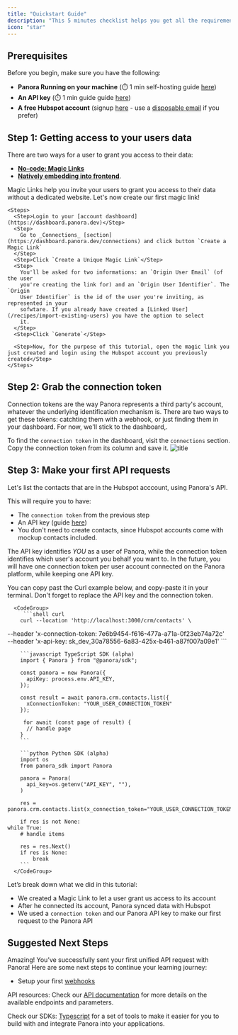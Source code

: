 ```yaml
---
title: "Quickstart Guide"
description: "This 5 minutes checklist helps you get all the requirements to start adding integrations to your product. "
icon: "star"
---
```


## **Prerequisites**

Before you begin, make sure you have the following:

- **Panora Running on your machine** (⏱️ 1 min self-hosting guide [here](/open-source/self_hosting/guide))
- **An API key** (⏱️ 1 min guide guide [here](/core-concepts/auth#learn-how-to-generate-your-api-keys))
- **A free Hubspot account** (signup [here](https://app.hubspot.com/signup-hubspot/crm) - use a [disposable email](https://temp-mail.org/en/) if you prefer)

## **Step 1: Getting access to your users data**

There are two ways for a user to grant you access to their data: 
- [**No-code: Magic Links**](/core-concepts/magic-links)  
- [**Natively embedding into frontend**](/recipes/embed-catalog).

Magic Links help you invite your users to grant you access to their data without a dedicated website. 
Let's now create our first magic link!


    <Steps>
      <Step>Login to your [account dashboard](https://dashboard.panora.dev)</Step>
      <Step>
        Go to _Connections_ [section](https://dashboard.panora.dev/connections) and click button `Create a Magic Link`
      </Step>
      <Step>Click `Create a Unique Magic Link`</Step>
      <Step>
        You'll be asked for two informations: an `Origin User Email` (of the user
        you're creating the link for) and an `Origin User Identifier`. The `Origin
        User Identifier` is the id of the user you're inviting, as represented in your
        sofwtare. If you already have created a [Linked User](/recipes/import-existing-users) you have the option to select
        it.
      </Step>
      <Step>Click `Generate`</Step>

      <Step>Now, for the purpose of this tutorial, open the magic link you just created and login using the Hubspot account you previously created</Step>
    </Steps>

## Step 2: Grab the connection token

Connection tokens are the way Panora represents a third party's account, whatever the underlying identification mechanism is.
There are two ways to get these tokens: catchting them with a webhook, or just finding them in your dashboard. For now, we'll stick to the dashboard,.

To find the `connection token` in the dashboard, visit the `connections` section. Copy the connection token from its column and save it.
![title](/images/connections_screen.png)

## **Step 3: Make your first  API requests**

Let's list the contacts that are in the Hubspot acccount, using Panora's API.

This will require you to have: 
- The `connection token` from the previous step
- An API key (guide [here](/core-concepts/auth#learn-how-to-generate-your-api-keys))
- You don't need to create contacts, since Hubspot accounts come with mockup contacts included.

The API key identifies _YOU_ as a user of Panora, while the connection token identifies which user's account you behalf you want to. In the future, you will have one connection token per user account connected on the Panora platform, while keeping one API key.

You can copy past the Curl example below, and copy-paste it in your terminal. Don't forget to replace the API key and the connection token.

      <CodeGroup>
         ```shell curl
        curl --location 'http://localhost:3000/crm/contacts' \
--header 'x-connection-token: 7e6b9454-f616-477a-a71a-0f23eb74a72c' \
--header 'x-api-key: sk_dev_30a78556-6a83-425x-b461-a87f007a09e1'
        ```

        ```javascript TypeScript SDK (alpha)
        import { Panora } from "@panora/sdk";

        const panora = new Panora({
          apiKey: process.env.API_KEY,
        });

        const result = await panora.crm.contacts.list({
          xConnectionToken: "YOUR_USER_CONNECTION_TOKEN"
        });

         for await (const page of result) {
          // handle page
        }
        ```

        ```python Python SDK (alpha)
        import os
        from panora_sdk import Panora

        panora = Panora(
          api_key=os.getenv("API_KEY", ""),
        )

        res = panora.crm.contacts.list(x_connection_token="YOUR_USER_CONNECTION_TOKEN")

        if res is not None:
    while True:
        # handle items

        res = res.Next()
        if res is None:
            break
        ```
      </CodeGroup>

Let’s break down what we did in this tutorial:


- We created a Magic Link to let a user grant us access to its account
- After he connected its account, Panora synced data with Hubspot
- We used a `connection token` and our Panora API key to make our first request to the Panora API

## Suggested Next Steps

Amazing! You’ve successfully sent your first unified API request with Panora! Here are some next steps to continue your learning journey:

- Setup your first [webhooks](/webhooks/overview)

API resources:
Check our [API documentation](/api-reference/introduction) for more details on the available endpoints and parameters.

Check our SDKs: [Typescript](/backend-sdk/typescript) for a set of tools to make it easier for you to build with and integrate Panora into your applications.
